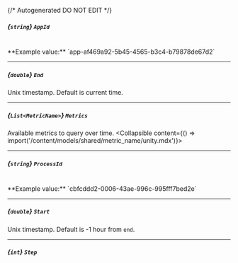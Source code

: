 {/* Autogenerated DO NOT EDIT  */}

##### *{`string`}* `AppId`
<br/>
**Example value:** `app-af469a92-5b45-4565-b3c4-b79878de67d2`

---
##### *{`double`}* `End`
Unix timestamp. Default is current time.

---
##### *{`List<MetricName>`}* `Metrics`
Available metrics to query over time.
<Collapsible content={() => import('/content/models/shared/metric_name/unity.mdx')}>
</Collapsible>

---
##### *{`string`}* `ProcessId`
<br/>
**Example value:** `cbfcddd2-0006-43ae-996c-995fff7bed2e`

---
##### *{`double`}* `Start`
Unix timestamp. Default is -1 hour from `end`.

---
##### *{`int`}* `Step`

